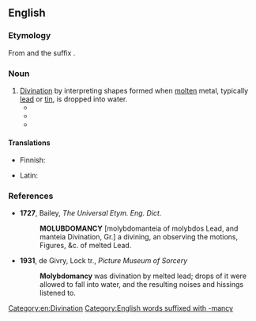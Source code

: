==English==
{{wikipedia}}

===Etymology===
From {{etyl|grc|en}} {{m|grc|μόλυβδος||lead}} and the suffix {{m|en|-mancy}}.

===Noun===
{{en-noun|-}}

# [[divination|Divination]] by interpreting shapes formed when [[molten]] metal, typically [[lead]] or [[tin]], is dropped into water.
#* {{quote-journal|1957|Robert Plank|Spontaneous Projection of Meaningful Forms|Journal of Projective Techniques|url=http://books.google.com/books?id=Jr6zAAAAIAAJ&q=molybdomancy|page=146
|passage=The place of '''molybdomancy''' is also to be located in the uncertain border area between spontaneous and solicited projection.}}
#* {{quote-journal|year=1971|month=January|author=Tak Hallus|title=Homage|work=Analog Science Fiction / Science Fact|page=67|url=http://books.google.com/books?id=iOJZAAAAMAAJ
|passage=There was a happy group in Tallahassee swapping wives on the basis of '''molybdomancy'''.}}
#* {{quote-book|2003|[[w:Raymond Buckland|Raymond Buckland]]|The Fortune-Telling Book|page=199|url=http://books.google.com/books?id=9RwdcbWJVcUC
|passage=Dropping hot lead or tin into water was another method occasionally employed by the Etruscans in a version of '''molybdomancy''', much like ceromancy.}}

====Translations====
{{trans-top|divination by molten metal dropped in water}}
* Finnish: {{t|fi|tinanvalanta}}
{{trans-mid}}
* Latin: {{t|la|molybdomantia}}
{{trans-bottom}}

===References===
* '''1727''', Bailey, ''The Universal Etym. Eng. Dict.'' <!--wrong spelling; mention-->
*: '''MOLUBDOMANCY''' [molybdomanteia of molybdos Lead, and manteia Divination, Gr.] a divining, an observing the motions, Figures, &c. of melted Lead.
* '''1931''', de Givry, Lock tr., ''Picture Museum of Sorcery'' <!--mention-->
*: '''Molybdomancy''' was divination by melted lead; drops of it were allowed to fall into water, and the resulting noises and hissings listened to.

[[Category:en:Divination]]
[[Category:English words suffixed with -mancy]]